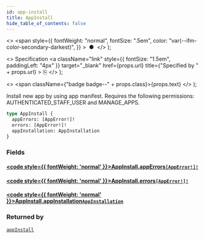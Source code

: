 ```yaml
---
id: app-install
title: AppInstall
hide_table_of_contents: false
---
```


  <>
    <span
      style={{
        fontWeight: "normal",
        fontSize: ".5em",
        color: "var(--ifm-color-secondary-darkest)",
      }}
    >
      &nbsp;●&nbsp;
    </span>
  </>
);

  <>
    Specification
    <a
      className="link"
      style={{ fontSize: "1.5em", paddingLeft: "4px" }}
      target="\_blank"
      href={props.url}
      title={"Specified by " + props.url}
    >
      ⎘
    </a>
  </>
);

  <>
    <span className={"badge badge--" + props.class}>{props.text}</span>
  </>
);

Install new app by using app manifest. Requires the following permissions: AUTHENTICATED_STAFF_USER and MANAGE_APPS.

```graphql
type AppInstall {
  appErrors: [AppError!]!
  errors: [AppError!]!
  appInstallation: AppInstallation
}
```

### Fields

#### [<code style={{ fontWeight: 'normal' }}>AppInstall.<b>appErrors</b></code>](#)<Bullet />[`[AppError!]!`](../../api-reference/apps/objects/app-error) <Badge class="secondary" text="non-null"/> <Badge class="secondary" text="object"/> <Badge class="secondary" text="apps"/>

>

#### [<code style={{ fontWeight: 'normal' }}>AppInstall.<b>errors</b></code>](#)<Bullet />[`[AppError!]!`](../../api-reference/apps/objects/app-error) <Badge class="secondary" text="non-null"/> <Badge class="secondary" text="object"/> <Badge class="secondary" text="apps"/>

>

#### [<code style={{ fontWeight: 'normal' }}>AppInstall.<b>appInstallation</b></code>](#)<Bullet />[`AppInstallation`](../../api-reference/apps/objects/app-installation) <Badge class="secondary" text="object"/> <Badge class="secondary" text="apps"/>

>

### Returned by

[`appInstall`](../../api-reference/apps/mutations/app-install) <Badge class="secondary" text="mutation"/>
